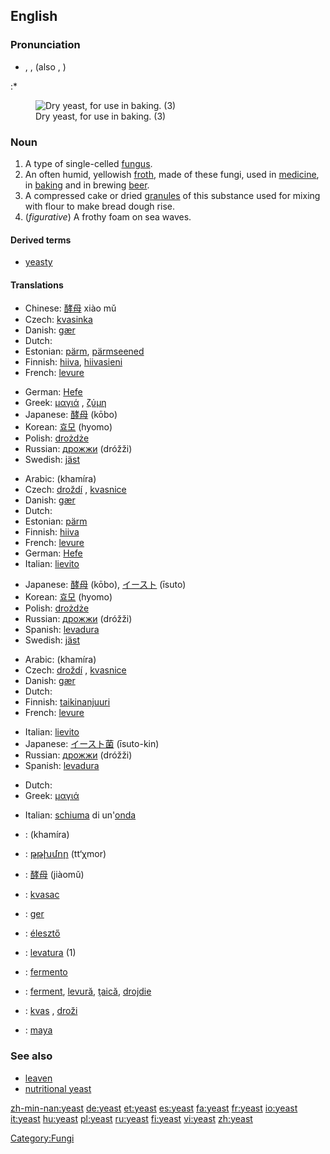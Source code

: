{{wikipedia}}
==English==
===Pronunciation===
* {{AHD|yēst}}, {{IPA|/jiːst/}}, {{SAMPA|/ji:st/}} (also {{IPA|/iːst/}}, {{SAMPA|/iːst/}})
:* {{rhymes|iːst}}

[[Image:Dry yeast.jpg|thumb|right|Dry yeast, for use in baking. (3)]]

===Noun===
{{en-noun|s|-}}

# A type of single-celled [[fungus]].
# An often humid, yellowish [[froth]], made of these fungi, used in [[medicine]], in [[baking]] and in brewing [[beer]].
# A compressed cake or dried [[granule]]s of this substance used for mixing with flour to make bread dough rise.
# (''figurative'') A frothy foam on sea waves.

[[Category:Fungi]]

====Derived terms====
*[[yeasty]]

====Translations====
{{trans-top|fungus}}
*Chinese: [[酵母]] xiào mǔ 
*Czech: [[kvasinka]] {{f}}
*Danish: [[gær]] {{c}}
*Dutch: {{t|nl|gist|m|lang=Dutch}}
*Estonian: [[pärm]], [[pärmseened]]
*Finnish: [[hiiva]], [[hiivasieni]]
*French: [[levure]] {{f}}
{{trans-mid}}
*German: [[Hefe]] {{f}}
*Greek: [[μαγιά]] {{f}}, [[ζύμη]] {{f}}
*Japanese: [[酵母]] (kōbo)
*Korean: [[효모]] (hyomo)
*Polish: [[drożdże]] {{fpl}}
*Russian: [[дрожжи]] (dróžži) {{fpl}}
*Swedish: [[jäst]]
{{trans-bottom}}

{{trans-top|froth used in medicine, baking and brewing}}
*Arabic: {{ARchar|[[خميرة]]}} (khamíra) {{f}}
*Czech: [[droždí]] {{n}}, [[kvasnice]] {{fpl}}
*Danish: [[gær]] {{c}}
*Dutch: {{t|nl|gist|m|lang=Dutch}}
*Estonian: [[pärm]]
*Finnish: [[hiiva]]
*French: [[levure]] {{f}}
*German: [[Hefe]] {{f}}
*Italian: [[lievito]] {{m}}
{{trans-mid}}
*Japanese: [[酵母]] (kōbo), [[イースト]] (īsuto)
*Korean: [[효모]] (hyomo)
*Polish: [[drożdże]] {{fpl}}
*Russian: [[дрожжи]] (dróžži) {{fpl}}
*Spanish: [[levadura]] {{f}}
*Swedish: [[jäst]]
{{trans-bottom}}

{{trans-top|cake or dried granules used to make bread dough rise}}
*Arabic: {{ARchar|[[خميرة]]}} (khamíra) {{f}}
*Czech: [[droždí]] {{n}}, [[kvasnice]] {{fpl}}
*Danish: [[gær]] {{c}}
*Dutch: {{t|nl|gist|m|lang=Dutch}}
*Finnish: [[taikinanjuuri]]
*French: [[levure]] {{f}}
{{trans-mid}}
*Italian: [[lievito]] {{m}}
*Japanese: [[イースト菌]] (īsuto-kin)
*Russian: [[дрожжи]] (dróžži) {{fpl}}
*Spanish: [[levadura]] {{f}}
{{trans-bottom}}

{{trans-top|frothy foam}}
*Dutch: {{t|nl|schuim|n}}
*Greek: [[μαγιά]] {{f}}
{{trans-mid}}
*Italian: [[schiuma]] di un'[[onda]] {{f}}
{{trans-bottom}}

{{checktrans}}
{{trans-top|Translations to be checked}}
*{{ttbc|Arabic}}: {{ARchar|[[خميرة]]}} (khamíra) {{f}}
*{{ttbc|Armenian}}: [[թթխմոր]] (tt‘χmor)
*{{ttbc|Chinese}}: [[酵母]] (jiàomǔ)
*{{ttbc|Croatian}}: [[kvasac]] {{m}}
*{{ttbc|Faroese}}: [[ger]]
*{{ttbc|Hungarian}}: [[élesztő]]
{{trans-mid}}
*{{ttbc|Interlingua}}: [[levatura]] (1)
*{{ttbc|Portuguese}}: [[fermento]] {{m}}
*{{ttbc|Romanian}}: [[ferment]], [[levură]], [[ţaică]], [[drojdie]]
*{{ttbc|Slovene}}: [[kvas]] {{m}}, [[droži]] {{fpl}}
*{{ttbc|Turkish}}: [[maya]]
{{trans-bottom}}

=== See also ===
*[[leaven]]
*[[nutritional yeast]]

[[zh-min-nan:yeast]]
[[de:yeast]]
[[et:yeast]]
[[es:yeast]]
[[fa:yeast]]
[[fr:yeast]]
[[io:yeast]]
[[it:yeast]]
[[hu:yeast]]
[[pl:yeast]]
[[ru:yeast]]
[[fi:yeast]]
[[vi:yeast]]
[[zh:yeast]]